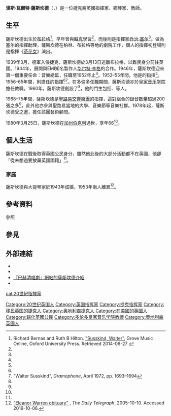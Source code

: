{{Infobox musical artist
| name             = 漢斯·瓦爾特·薩斯坎德<br/>Hans Walter Süsskind
| image            = Aankomst dirigent Walter Susskind op Schiphol. Hij zal het Concertgebouworkest d, Bestanddeelnr 904-2813.jpg
| image_size       = 
| caption          = 1950年的薩斯坎德
| background       = 音乐家
| birth_name       = 
| birth_date       = {{Birth date|1913|5|1}}
| birth_place      = {{CZE}}[[布拉格|布拉格]]
| origin           = 
| death_date       = {{Death date and age|1980|3|25|1913|5|1}}
| death_place      = {{USA}}[[加利福尼亚州|加州]][[伯克利_(加利福尼亞州)|伯克利]]
| genre            = 古典音樂
| occupation       = 指揮家
| instrument       = 
| years_active     = 
| label            = 
| associated_acts  = 
| website          = <!-- {{URL|example.com}} or {{Official URL}} -->
}}
{{portal|古典音樂}}

'''漢斯·瓦爾特·薩斯坎德'''（{{lang-de|Hans Walter Süsskind}}，{{bd|1913年|5月1日|1980年|3月25日}}）是一位捷克裔英國指揮家、鋼琴家、教師。

== 生平 ==
薩斯坎德出生於[[布拉格|布拉格]]<ref name=grove>Richard Bernas and Ruth B Hilton. [http://www.oxfordmusiconline.com/subscriber/article/grove/music/27150 "Susskind, Walter"], Grove Music Online, Oxford University Press. Retrieved 2014-06-27 {{subscription}}</ref>，早年曾與[[约瑟夫·苏克_(作曲家)|蘇克]]學習<ref name=grove/>，而後則是指揮家[[乔治·塞尔|乔治·塞尔]]<ref name=grove/>。做為塞尔的指揮助理，薩斯坎德在柏林、布拉格等地的劇院工作，個人的指揮初登場則是指揮《[[茶花女_(歌劇)|茶花女]]》演出。

1939年3月，德軍入侵捷克，薩斯坎德於3月13日逃離布拉格，以難民身分前往英國。1944年，展開與EMI知名製作人[[华尔特·李格|华尔特·李格]]的合作。1946年，薩斯坎德迎來第一個重要任命：{{tsl|en|Royal Scottish National Orchestra|蘇格蘭國家管弦樂團}}音樂總監，任職至1952年止<ref name=grove/>。1953–55年間，他是{{tsl|en|Melbourne Symphony Orchestra|墨爾本交響樂團}}的指揮<ref name=grove/>。1956–65年間，則擔任{{tsl|en|Toronto Symphony Orchestra|多倫多交響樂團}}的指揮<ref name=grove/><ref name=gram>"Walter Susskind", ''Gramophone'', April 1972, pp. 1693–1694</ref>。在多倫多任職期間，薩斯坎德亦於[[皇家音乐学院_(多伦多)|皇家音乐学院]]擔任教職。1960年，薩斯坎德創設了{{tsl|en|National Youth Orchestra of Canada|加拿大國家青年樂團}}<ref name=grove/>，他的門生包括{{tsl|en|Milton Barnes (composer)|米爾頓·巴恩斯}}、{{tsl|en|Rudy Toth|魯迪·托特}}等人。

1968–75年間，薩斯坎德是[[聖路易交響樂團|聖路易交響樂團]]的指揮，這對組合的錄音數量超過200張之多<ref name=grove/>，此外他亦參與聖路易當地的大學、音樂節等音樂社群。1978年起，薩斯坎德受{{tsl|en|Cincinnati Symphony Orchestra|辛辛那提交響樂團}}之邀，擔任該團藝術顧問。

1980年3月25日，薩斯坎德在[[加利福尼亚州|加州]][[伯克利_(加利福尼亞州)|伯克利]]過世，享年66<ref name=grove/>。

== 個人生活 ==
薩斯坎德在戰後取得英國公民身分，雖然他此後的大部分活動都不在英國，他卻「從未想過要放棄英國國籍」<ref name=gram/>。

=== 家庭 ===
薩斯坎德與大提琴家{{tsl|en|Eleanor Warren (cellist)|埃莉諾·凱薩琳·華倫}}於1943年成婚，1953年兩人離異<ref name=obitelen>[https://www.telegraph.co.uk/news/obituaries/1500294/Eleanor-Warren.html "Eleanor Warren obituary"] {{Wayback|url=https://www.telegraph.co.uk/news/obituaries/1500294/Eleanor-Warren.html |date=20201129141955 }}, ''The Daily Telegraph'', 2005-10-10. Accessed 2019-10-06.</ref>。

== 參考資料 ==
;參照
{{reflist}}

== 參見 ==
{{portal|古典音樂}}

== 外部連結 ==
* {{Commons category-inline}}
* {{AllMusic|class=artist|id=q55871}}
* [http://www.bach-cantatas.com/Bio/Susskind-Walter.htm 『巴赫清唱劇』網站的薩斯坎德介紹] {{Wayback|url=http://www.bach-cantatas.com/Bio/Susskind-Walter.htm |date=20110412044615 }}
* {{Discogs artist|864672}}

{{normdaten}}
{{DEFAULTSORT:Susskind}}
[[cat:20世紀指揮家|cat:20世紀指揮家]]
[[Category:20世纪英国人|Category:20世纪英国人]]
[[Category:英国指挥家|Category:英国指挥家]]
[[Category:捷克指挥家|Category:捷克指挥家]]
[[Category:移民英国的捷克人|Category:移民英国的捷克人]]
[[Category:奥地利裔捷克人|Category:奥地利裔捷克人]]
[[Category:在美國的英國人|Category:在美國的英國人]]
[[Category:歸化英國公民|Category:歸化英國公民]]
[[Category:多伦多皇家音乐学院教师|Category:多伦多皇家音乐学院教师]]
[[Category:奧地利裔英國人|Category:奧地利裔英國人]]